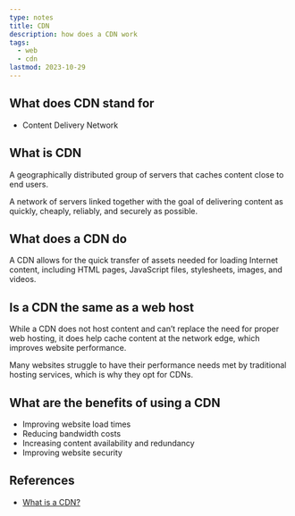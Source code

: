 ```yaml
---
type: notes
title: CDN
description: how does a CDN work
tags:
  - web
  - cdn
lastmod: 2023-10-29
---
```


## What does CDN stand for

- Content Delivery Network

## What is CDN

A geographically distributed group of servers that caches content close to end users.

A network of servers linked together with the goal of delivering content as quickly, cheaply, reliably, and securely as possible.

## What does a CDN do

A CDN allows for the quick transfer of assets needed for loading Internet content, including HTML pages, JavaScript files, stylesheets, images, and videos.

## Is a CDN the same as a web host

While a CDN does not host content and can’t replace the need for proper web hosting, it does help cache content at the network edge, which improves website performance.

Many websites struggle to have their performance needs met by traditional hosting services, which is why they opt for CDNs.

## What are the benefits of using a CDN

- Improving website load times
- Reducing bandwidth costs
- Increasing content availability and redundancy
- Improving website security

## References

- [What is a CDN?](https://www.cloudflare.com/learning/cdn/what-is-a-cdn/)
